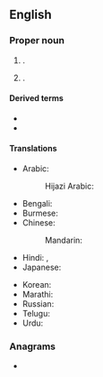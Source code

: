 {{also|patna}}
==English==
{{wikipedia}}

===Proper noun===
{{en-proper noun}}

# {{place|en|caplc|s/Bihar|c/India}}.
# {{place|en|district|s/Bihar|c/India|containing the city of the same name}}.

====Derived terms====
* {{l|en|Patna Division}}
* {{l|en|Patna rice}}

====Translations====
{{trans-top|state capital of Bihar, India}}
* Arabic:
*: Hijazi Arabic: {{t|acw|بطنة|tr=baṭna}}
* Bengali: {{t|bn|পাটনা}}
* Burmese: {{t|my|ပတ္တန}}
* Chinese:
*: Mandarin: {{t+|cmn|巴特那|tr=Bātènà|sc=Hani}}
* Hindi: {{t+|hi|पटना}}, {{t+|hi|पाटलिपुत्र|m}}
* Japanese: {{t|ja|パトナ|tr=Patona}}
{{trans-mid}}
* Korean: {{t|ko|^파트나}}
* Marathi: {{t|mr|पटना|n}}
* Russian: {{t+|ru|Патна|f}}
* Telugu: {{t|te|పాట్నా}}
* Urdu: {{t|ur|پٹنہ|tr=paṭnā}}
{{trans-bottom}}

===Anagrams===
* {{anagrams|en|a=aanpt|panta-}}